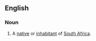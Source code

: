==English==

===Noun===
{{en-noun}}

# {{lb|en|slang}} A [[native]] or [[inhabitant]] of [[South Africa]].